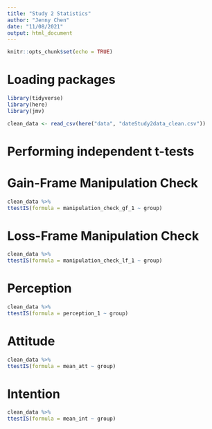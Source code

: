 ```yaml
---
title: "Study 2 Statistics"
author: "Jenny Chen"
date: "11/08/2021"
output: html_document
---
```


```r
knitr::opts_chunk$set(echo = TRUE)
```

# Loading packages

```r

library(tidyverse)
library(here)
library(jmv)

```


```r

clean_data <- read_csv(here("data", "dateStudy2data_clean.csv"))

```

# Performing independent t-tests

# Gain-Frame Manipulation Check

```r

clean_data %>%
ttestIS(formula = manipulation_check_gf_1 ~ group)

```

# Loss-Frame Manipulation Check

```r

clean_data %>%
ttestIS(formula = manipulation_check_lf_1 ~ group)

```

# Perception

```r

clean_data %>%
ttestIS(formula = perception_1 ~ group)

```

# Attitude

```r

clean_data %>%
ttestIS(formula = mean_att ~ group)

```

# Intention

```r

clean_data %>%
ttestIS(formula = mean_int ~ group)

```
